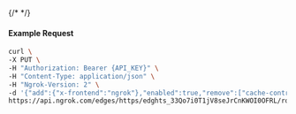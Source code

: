 {/* <!-- Code generated for API Clients. DO NOT EDIT. --> */}

#### Example Request
```bash
curl \
-X PUT \
-H "Authorization: Bearer {API_KEY}" \
-H "Content-Type: application/json" \
-H "Ngrok-Version: 2" \
-d '{"add":{"x-frontend":"ngrok"},"enabled":true,"remove":["cache-control"]}' \
https://api.ngrok.com/edges/https/edghts_33Qo7i0T1jV8seJrCnKWOI0OFRL/routes/edghtsrt_33Qo7epubSZOljgGe0TV0V2Xfm7/request_headers
```